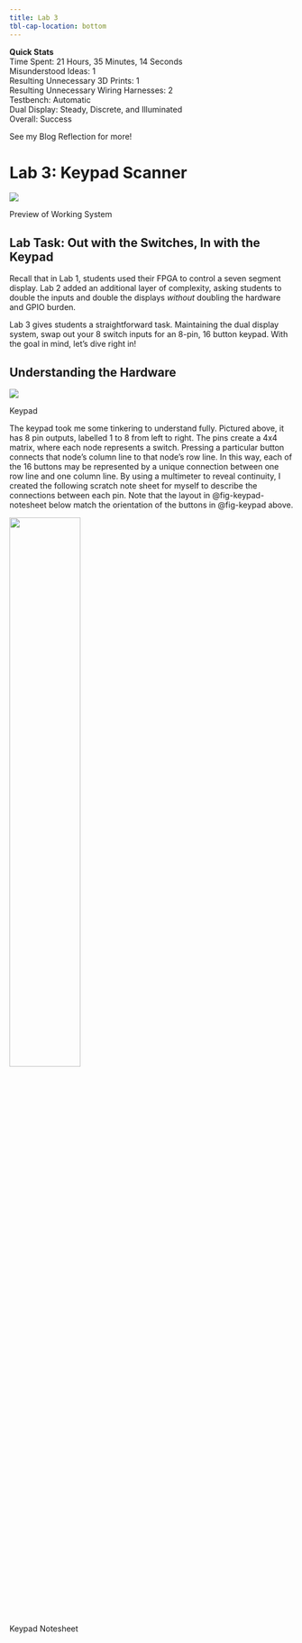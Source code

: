 ```yaml
---
title: Lab 3
tbl-cap-location: bottom
---
```


**Quick Stats**\
Time Spent: 21 Hours, 35 Minutes, 14 Seconds\
Misunderstood Ideas: 1\
Resulting Unnecessary 3D Prints: 1\
Resulting Unnecessary Wiring Harnesses: 2\
Testbench: Automatic\
Dual Display: Steady, Discrete, and Illuminated\
Overall: Success\

See my Blog Reflection for more!

# Lab 3: Keypad Scanner

::: {#fig-working-system}
![](images/systemPreview.jpeg)

Preview of Working System
:::

## Lab Task: Out with the Switches, In with the Keypad

Recall that in Lab 1, students used their FPGA to control a seven segment display. Lab 2 added an additional layer of complexity, asking students to double the inputs and double the displays *without* doubling the hardware and GPIO burden.

Lab 3 gives students a straightforward task. Maintaining the dual display system, swap out your 8 switch inputs for an 8-pin, 16 button keypad. With the goal in mind, let's dive right in!

## Understanding the Hardware

::: {#fig-keypad}
![](images/keypad.jpeg)

Keypad
:::

The keypad took me some tinkering to understand fully. Pictured above, it has 8 pin outputs, labelled 1 to 8 from left to right. The pins create a 4x4 matrix, where each node represents a switch. Pressing a particular button connects that node's column line to that node's row line. In this way, each of the 16 buttons may be represented by a unique connection between one row line and one column line. By using a multimeter to reveal continuity, I created the following scratch note sheet for myself to describe the connections between each pin. Note that the layout in @fig-keypad-notesheet below match the orientation of the buttons in @fig-keypad above.

::: {#fig-keypad-notesheet}
![](images/keypadSchematic.jpeg){width=50%}

Keypad Notesheet
:::

